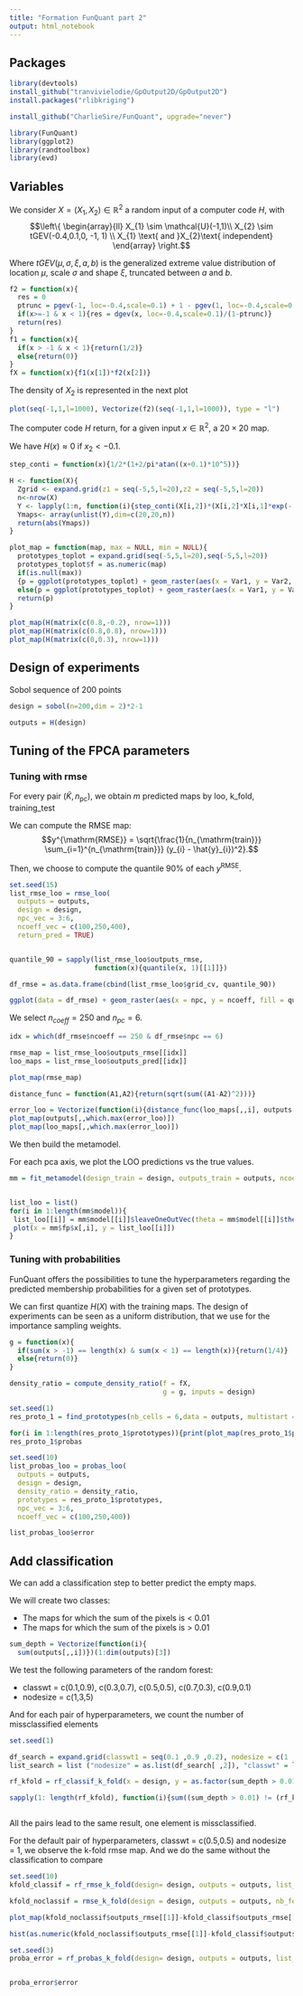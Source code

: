 ```yaml
---
title: "Formation FunQuant part 2"
output: html_notebook
---
```


## Packages 

```r
library(devtools)
install_github("tranvivielodie/GpOutput2D/GpOutput2D")
install.packages("rlibkriging")

install_github("CharlieSire/FunQuant", upgrade="never")
```


```r
library(FunQuant)
library(ggplot2)
library(randtoolbox)
library(evd)

```

## Variables

We consider $X = (X_{1},X_{2}) \in \mathbb{R}^2$ a random input of a computer code $H$, with
$$\left\{
    \begin{array}{ll}
        X_{1} \sim \mathcal{U}(-1,1)\\
        X_{2} \sim tGEV(-0.4,0.1,0, -1, 1) \\
        X_{1} \text{ and }X_{2}\text{ independent}
    \end{array}
\right.$$

Where $tGEV(\mu,\sigma,\xi,a,b)$ is the generalized extreme value distribution of location $\mu$, scale $\sigma$ and shape $\xi$, truncated between $a$ and $b$.


```r
f2 = function(x){
  res = 0
  ptrunc = pgev(-1, loc=-0.4,scale=0.1) + 1 - pgev(1, loc=-0.4,scale=0.1)
  if(x>=-1 & x < 1){res = dgev(x, loc=-0.4,scale=0.1)/(1-ptrunc)}
  return(res)
}
f1 = function(x){
  if(x > -1 & x < 1){return(1/2)}
  else{return(0)}
}
fX = function(x){f1(x[1])*f2(x[2])}
```

The density of $X_{2}$ is represented in the next plot

```r
plot(seq(-1,1,l=1000), Vectorize(f2)(seq(-1,1,l=1000)), type = "l")
```

The computer code $H$ return, for a given input $x \in \mathbb{R}^{2}$, a $20\times 20$ map.

We have $H(x) \approx 0$ if $x_{2} < -0.1.$

```r
step_conti = function(x){1/2*(1+2/pi*atan((x+0.1)*10^5))}

H <- function(X){
  Zgrid <- expand.grid(z1 = seq(-5,5,l=20),z2 = seq(-5,5,l=20))
  n<-nrow(X)
  Y <- lapply(1:n, function(i){step_conti(X[i,2])*(X[i,2]*X[i,1]*exp(-((0.8*Zgrid$z1+0.2*Zgrid$z2-10*X[i,1])**2)/(60*X[i,1]**2))*(Zgrid$z1-Zgrid$z2)*cos(X[i,1]*4)^2/log(7+Zgrid$z2+2.01+X[i,1]+X[i,2]) - Zgrid$z1/40*dnorm(cos(X[i,1])) + abs(Zgrid$z2)/30*dnorm(X[i,2]) + X[i,1] * sin(18.0 * X[i,1])/50)})
  Ymaps<- array(unlist(Y),dim=c(20,20,n))
  return(abs(Ymaps))
}
```

```r
plot_map = function(map, max = NULL, min = NULL){
  prototypes_toplot = expand.grid(seq(-5,5,l=20),seq(-5,5,l=20))
  prototypes_toplot$f = as.numeric(map)
  if(is.null(max))
  {p = ggplot(prototypes_toplot) + geom_raster(aes(x = Var1, y = Var2, fill = f)) + scale_fill_continuous(type = "viridis",direction = -1, name = "h") + theme_bw()}
  else{p = ggplot(prototypes_toplot) + geom_raster(aes(x = Var1, y = Var2, fill = f)) + scale_fill_continuous(type = "viridis", direction = -1, limits = c(min, max), name = "h") + theme_bw()  + theme(legend.text = element_text(size=13),legend.title = element_text(size=13))}
  return(p)
}
```

```r
plot_map(H(matrix(c(0.8,-0.2), nrow=1)))
plot_map(H(matrix(c(0.8,0.8), nrow=1)))
plot_map(H(matrix(c(0,0.3), nrow=1)))
```

## Design of experiments 

Sobol sequence of 200 points 

```r
design = sobol(n=200,dim = 2)*2-1

outputs = H(design)

```

## Tuning of the FPCA parameters

### Tuning with rmse

 For every pair $(\tilde{K},n_{\mathrm{pc}})$, we obtain $m$ predicted maps by loo, k\_fold, training\_test

We can compute the RMSE map: $$y^{\mathrm{RMSE}} = \sqrt{\frac{1}{n_{\mathrm{train}}} \sum_{i=1}^{n_{\mathrm{train}}} (y_{i} - \hat{y}_{i})^2}.$$

Then, we choose to compute the quantile $90\%$ of each $y^{\mathrm{RMSE}}$.

```r
set.seed(15)
list_rmse_loo = rmse_loo(
  outputs = outputs, 
  design = design, 
  npc_vec = 3:6, 
  ncoeff_vec = c(100,250,400),
  return_pred = TRUE)


quantile_90 = sapply(list_rmse_loo$outputs_rmse, 
                     function(x){quantile(x, 1)[[1]]})

df_rmse = as.data.frame(cbind(list_rmse_loo$grid_cv, quantile_90))

ggplot(data = df_rmse) + geom_raster(aes(x = npc, y = ncoeff, fill = quantile_90)) + theme_bw()

```

We select $n_{coeff} = 250$ and $n_{pc} = 6$.

```r
idx = which(df_rmse$ncoeff == 250 & df_rmse$npc == 6)

rmse_map = list_rmse_loo$outputs_rmse[[idx]]
loo_maps = list_rmse_loo$outputs_pred[[idx]]

plot_map(rmse_map)

distance_func = function(A1,A2){return(sqrt(sum((A1-A2)^2)))}

error_loo = Vectorize(function(i){distance_func(loo_maps[,,i], outputs[,,i])})(1:dim(loo_maps)[3])
plot_map(outputs[,,which.max(error_loo)])
plot_map(loo_maps[,,which.max(error_loo)])
```
We then build the metamodel.

For each pca axis, we plot the LOO predictions vs the true values.

```r
mm = fit_metamodel(design_train = design, outputs_train = outputs, ncoeff = 250, npc = 6, kernel = "matern5_2") 


list_loo = list()
for(i in 1:length(mm$model)){
 list_loo[[i]] = mm$model[[i]]$leaveOneOutVec(theta = mm$model[[i]]$theta())$mean
 plot(x = mm$fp$x[,i], y = list_loo[[i]])
}

```
### Tuning with probabilities

FunQuant offers the possibilities to tune the hyperparameters regarding the predicted membership probabilities for a given set of prototypes.

We can first quantize $H(X)$ with the training maps.
The design of experiments can be seen as a uniform distribution, that we use for the importance sampling weights.

```r

g = function(x){
  if(sum(x > -1) == length(x) & sum(x < 1) == length(x)){return(1/4)}
  else{return(0)}
}

density_ratio = compute_density_ratio(f = fX,
                                      g = g, inputs = design)

```


```r
set.seed(1)
res_proto_1 = find_prototypes(nb_cells = 6,data = outputs, multistart = 5,density_ratio = density_ratio)
```

```r
for(i in 1:length(res_proto_1$prototypes)){print(plot_map(res_proto_1$prototypes[[i]]))}
res_proto_1$probas
```

```r
set.seed(10)
list_probas_loo = probas_loo(
  outputs = outputs, 
  design = design, 
  density_ratio = density_ratio, 
  prototypes = res_proto_1$prototypes, 
  npc_vec = 3:6, 
  ncoeff_vec = c(100,250,400))

list_probas_loo$error


```

## Add classification

We can add a classification step to better predict the empty maps.

We will create two classes:

- The maps for which the sum of the pixels is < 0.01
- The maps for which the sum of the pixels is > 0.01

```r
sum_depth = Vectorize(function(i){
  sum(outputs[,,i])})(1:dim(outputs)[3])
```

We test the following parameters of the random forest:

- classwt = c(0.1,0.9), c(0.3,0.7), c(0.5,0.5), c(0.7,0.3), c(0.9,0.1)
- nodesize = c(1,3,5)

And for each pair of hyperparameters, we count the number of missclassified elements 

```r
set.seed(1)

df_search = expand.grid(classwt1 = seq(0.1 ,0.9 ,0.2), nodesize = c(1 ,3 ,5))
list_search = list ("nodesize" = as.list(df_search[ ,2]), "classwt" = lapply(1:nrow(df_search), function(i){c(df_search[i ,1] , 1-df_search[i,1])}))

rf_kfold = rf_classif_k_fold(x = design, y = as.factor(sum_depth > 0.01), list_search = list_search, nb_folds = 10)

sapply(1: length(rf_kfold), function(i){sum((sum_depth > 0.01) != (rf_kfold[[i]] - 1))})



```
All the pairs lead to the same result, one element is missclassified.

For the default pair of hyperparameters, classwt = c(0.5,0.5) and nodesize = 1, we observe the k-fold rmse map. And we do the same without the classification to compare

```r
set.seed(10)
kfold_classif = rf_rmse_k_fold(design= design, outputs = outputs, list_search = list("nodesize" = as.list(1), "classwt" = list(c(0.5,0.5))), nb_folds = 10, threshold_classification = 0.01, threshold_fpca = 0.01, ncoeff = 250, npc=6, return_pred = TRUE)

kfold_noclassif = rmse_k_fold(design = design, outputs = outputs, nb_folds = 10,npc_vec = 6,ncoeff_vec = 250)

plot_map(kfold_noclassif$outputs_rmse[[1]]-kfold_classif$outputs_rmse[[1]])

hist(as.numeric(kfold_noclassif$outputs_rmse[[1]]-kfold_classif$outputs_rmse[[1]]))
```

```r

set.seed(3)
proba_error = rf_probas_k_fold(design= design, outputs = outputs, list_search = list("nodesize" = as.list(1), "classwt" = list(c(0.5,0.5))), nb_folds = 10, density_ratio = density_ratio, prototypes = res_proto_1$prototypes, threshold_classification = 0.01, threshold_fpca = 0.01, ncoeff = 250, npc=6, return_pred = FALSE)


proba_error$error
```

